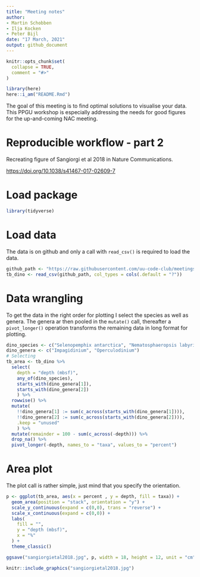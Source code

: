 ```yaml
---
title: "Meeting notes"
author:
- Martin Schobben
- Ilja Kocken
- Peter Bijl
date: "17 March, 2021"
output: github_document
---
```


<!-- README.md is generated from README.Rmd. Please edit that file -->

```r
knitr::opts_chunk$set(
  collapse = TRUE,
  comment = "#>"
)
```


```r
library(here)
here::i_am("README.Rmd")
```


The goal of this meeting is to find optimal solutions to visualise your data. This PPGU workshop is especially addressing the needs for good figures for the up-and-coming NAC meeting.


# Reproducible workflow - part 2

Recreating figure of Sangiorgi et al 2018 in Nature Communications.

<https://doi.org/10.1038/s41467-017-02609-7>

# Load package

```r
library(tidyverse)
```


# Load data

The data is on github and only a call with `read_csv()` is required to load the data.


```r
github_path <- "https://raw.githubusercontent.com/uu-code-club/meetings/master/2021-03-24/Sangiorgi_SupplData4_dinoflagellatecysts.csv"
tb_dino <- read_csv(github_path, col_types = cols(.default = "?"))
```


# Data wrangling

To get the data in the right order for plotting I select the species as well as genera. The genera ar then pooled in the `mutate()` call, thereafter a `pivot_longer()` operation transforms the remaining data in long format for plotting.


```r
dino_species <- c("Selenopemphix antarctica", "Nematosphaeropsis labyrinthus")
dino_genera <- c("Impagidinium", "Operculodinium")
# Selecting
tb_area <- tb_dino %>% 
  select(
    depth = "depth (mbsf)",
    any_of(dino_species), 
    starts_with(dino_genera[1]), 
    starts_with(dino_genera[2])
    ) %>% 
  rowwise() %>% 
  mutate(
    !!dino_genera[1] := sum(c_across(starts_with(dino_genera[1]))),
    !!dino_genera[2] := sum(c_across(starts_with(dino_genera[2]))),
    .keep = "unused"
    ) %>% 
  mutate(remainder = 100 - sum(c_across(-depth))) %>% 
  drop_na() %>% 
  pivot_longer(-depth, names_to = "taxa", values_to = "percent") 

```


# Area plot

The plot call is rather simple, just mind that you specify the orientation.

```r
p <- ggplot(tb_area, aes(x = percent , y = depth, fill = taxa)) +
  geom_area(position = "stack", orientation = "y") +
  scale_y_continuous(expand = c(0,0), trans = "reverse") +
  scale_x_continuous(expand = c(0,0)) +
  labs(
    fill = "",
    y = "depth (mbsf)",
    x = "%"
  ) +
  theme_classic()
```


```r
ggsave("sangiorgietal2018.jpg", p, width = 18, height = 12, unit = "cm")
```


```r
knitr::include_graphics("sangiorgietal2018.jpg")
```
